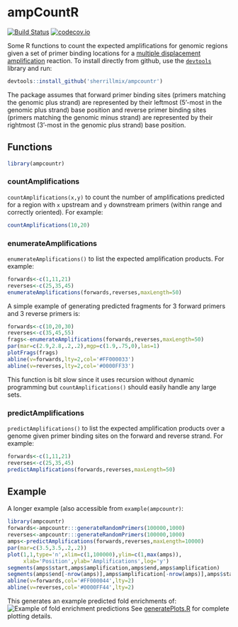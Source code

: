 # ampCountR

[![Build Status](https://travis-ci.org/sherrillmix/ampCountR.svg?branch=master)](https://travis-ci.org/sherrillmix/ampCountR)
[![codecov.io](https://codecov.io/github/sherrillmix/ampCountR/coverage.svg?branch=master)](https://codecov.io/github/sherrillmix/ampCountR?branch=master)


Some R functions to count the expected amplifications for genomic regions given a set of primer binding locations for a [multiple displacement amplification](http://en.wikipedia.org/wiki/Multiple_displacement_amplification) reaction. To install directly from github, use the [<code>devtools</code>](https://github.com/hadley/devtools) library and run:
```r
devtools::install_github('sherrillmix/ampcountr')
```

The package assumes that forward primer binding sites (primers matching the genomic plus strand) are represented by their leftmost (5'-most in the genomic plus strand) base position and reverse primer binding sites (primers matching the genomic minus strand) are represented by their rightmost (3'-most in the genomic plus strand) base position.

## Functions

```r
library(ampcountr)
```

### countAmplifications
<code>countAmplifications(x,y)</code> to count the number of amplifications predicted for a region with <code>x</code> upstream and <code>y</code> downstream primers (within range and correctly oriented). For example:

```r
countAmplifications(10,20)
```

### enumerateAmplifications
<code>enumerateAmplifications()</code> to list the expected amplification products. For example:
    
```r
forwards<-c(1,11,21)
reverses<-c(25,35,45)
enumerateAmplifications(forwards,reverses,maxLength=50)
```
    
A simple example of generating predicted fragments for 3 forward primers and 3 reverse primers is:
    
```r
forwards<-c(10,20,30)
reverses<-c(35,45,55)
frags<-enumerateAmplifications(forwards,reverses,maxLength=50)
par(mar=c(2.9,2.8,.2,.2),mgp=c(1.9,.75,0),las=1)
plotFrags(frags)
abline(v=forwards,lty=2,col='#FF000033')
abline(v=reverses,lty=2,col='#0000FF33')
```
    
This function is bit slow since it uses recursion without dynamic programming but <code>countAmplifications()</code> should easily handle any large sets.

### predictAmplifications
<code>predictAmplifications()</code> to list the expected amplification products over a genome given primer binding sites on the forward and reverse strand. For example:

```r
forwards<-c(1,11,21)
reverses<-c(25,35,45)
predictAmplifications(forwards,reverses,maxLength=50)
```


## Example


A longer example (also accessible from <code>example(ampcountr)</code>:
```R
library(ampcountr)
forwards<-ampcountr:::generateRandomPrimers(100000,1000)
reverses<-ampcountr:::generateRandomPrimers(100000,1000)
amps<-predictAmplifications(forwards,reverses,maxLength=10000)
par(mar=c(3.5,3.5,.2,.2))
plot(1,1,type='n',xlim=c(1,100000),ylim=c(1,max(amps)),
     xlab='Position',ylab='Amplifications',log='y')
segments(amps$start,amps$amplification,amps$end,amps$amplification)
segments(amps$end[-nrow(amps)],amps$amplification[-nrow(amps)],amps$start[-1],amps$amplification[-1])
abline(v=forwards,col='#FF000044',lty=2)
abline(v=reverses,col='#0000FF44',lty=2)
```
This generates an example predicted fold enrichments of:
![Example of fold enrichment predictions](predictedEnrichmentExample.png)
See [generatePlots.R](generatePlots.R) for complete plotting details.

